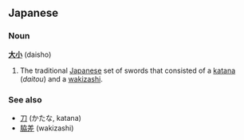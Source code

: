 ==Japanese==
===Noun===
'''[[大]][[小]]''' (daisho)

#The traditional [[Japanese]] set of swords that consisted of a [[katana]] (''daitou'') and a [[wakizashi]].

===See also===
*[[刀]] (かたな, katana)
*[[脇差]] (wakizashi)